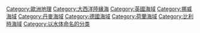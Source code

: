 {{Commonscat|North Sea}}
{{catmore|北海 (大西洋)}}
{{DEFAULTSORT:N}}
[[Category:歐洲地理|Category:歐洲地理]]
[[Category:大西洋陸緣海|Category:大西洋陸緣海]]
[[Category:英國海域|Category:英國海域]]
[[Category:挪威海域|Category:挪威海域]]
[[Category:丹麥海域|Category:丹麥海域]]
[[Category:德國海域|Category:德國海域]]
[[Category:荷蘭海域|Category:荷蘭海域]]
[[Category:比利時海域|Category:比利時海域]]
[[Category:以水体命名的分类|Category:以水体命名的分类]]
